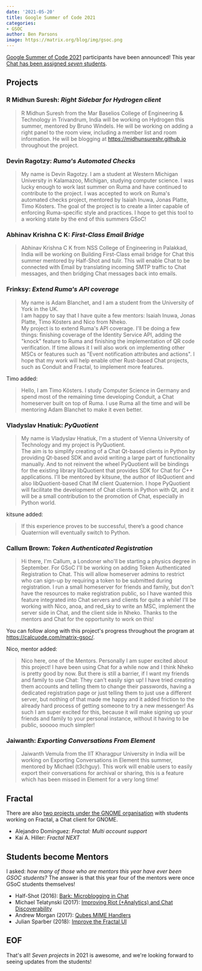 ```yaml
---
date: '2021-05-20'
title: Google Summer of Code 2021
categories:
- GSOC
author: Ben Parsons
image: https://matrix.org/blog/img/gsoc.png
---
```


[Google Summer of Code 2021](https://summerofcode.withgoogle.com) participants have been announced! This year [Chat has been assigned *seven* students](https://summerofcode.withgoogle.com/organizations/6691635666092032/).

## Projects

### R Midhun Suresh: *Right Sidebar for Hydrogen client*

> R Midhun Suresh from the Mar Baselios College of Engineering & Technology in Trivandrum, India will be working on Hydrogen this summer, mentored by Bruno Windels. He will be working on adding a right panel to the room view, including a member list and room information. He will be blogging at https://midhunsureshr.github.io throughout the project.

### Devin Ragotzy: *Ruma's Automated Checks*

> My name is Devin Ragotzy. I am a student at Western Michigan University in Kalamazoo, Michigan, studying computer science. I was lucky enough to work last summer on Ruma and have continued to contribute to the project. I was accepted to work on Ruma's automated checks project, mentored by Isaiah Inuwa, Jonas Platte, Timo Kösters. The goal of the project is to create a linter capable of enforcing Ruma-specific style and practices. I hope to get this tool to a working state by the end of this summers GSoC!

### Abhinav Krishna C K: *First-Class Email Bridge*

> Abhinav Krishna C K from NSS College of Engineering in Palakkad, India will be working on Building First-Class email bridge for Chat this summer mentored by Half-Shot and tulir. This will enable Chat to be connected with Email by translating incoming SMTP traffic to Chat messages, and then bridging Chat messages back into emails.

### Frinksy: *Extend Ruma's API coverage*

> My name is Adam Blanchet, and I am a student from the University of York in the UK.  
> I am happy to say that I have quite a few mentors: Isaiah Inuwa, Jonas Platte, Timo Kösters and Nico from Nheko.  
> My project is to extend Ruma's API coverage. I'll be doing a few things: finishing coverage of the Identity Service API, adding the "knock" feature to Ruma and finishing the implementation of QR code verification. If time allows it I will also work on implementing other MSCs or features such as "Event notification attributes and actions". I hope that my work will help enable other Rust-based Chat projects, such as Conduit and Fractal, to implement more features.

Timo added:

> Hello, I am Timo Kösters. I study Computer Science in Germany and spend most of the remaining time developing Conduit, a Chat homeserver built on top of Ruma. I use Ruma all the time and will be mentoring Adam Blanchet to make it even better.

### Vladyslav Hnatiuk: *PyQuotient*

> My name is Vladyslav Hnatiuk, I'm a student  of Vienna University of Technology and my project is PyQuotient.  
> The aim is to simplify creating of a Chat Qt-based clients in Python by providing Qt-based SDK and avoid writing a large part of functionality manually. And to not reinvent the wheel PyQuotient will be bindings for the existing library libQuotient that provides SDK for Chat for C++ applications. I'll be mentored by kitsune, the author of libQuotient and also libQuotient-based Chat IM client Quaternion. I hope PyQuotient will facilitate the development of Chat clients in Python with Qt, and it will be a small contribution to the promotion of Chat, especially in Python world.

kitsune added:

> If this experience proves to be successful, there’s a good chance Quaternion will eventually switch to Python.

### Callum Brown: *Token Authenticated Registration*

> Hi there, I'm Callum, a Londoner who'll be starting a physics degree in September. For GSoC I'll be working on adding Token Authenticated Registration to Chat. This will allow homeserver admins to restrict who can sign-up by requiring a token to be submitted during registration. I run a small homeserver for friends and family, but don't have the resources to make registration public, so I have wanted this feature integrated into Chat servers and clients for quite a while! I'll be working with Nico, anoa, and red_sky to write an MSC, implement the server side in Chat, and the client side in Nheko. Thanks to the mentors and Chat for the opportunity to work on this!

You can follow along with this project's progress throughout the program at https://calcuode.com/matrix-gsoc/.

Nico, mentor added:

> Nico here, one of the Mentors. Personally I am super excited about this project! I have been using Chat for a while now and I think Nheko is pretty good by now. But there is still a barrier, if I want my friends and family to use Chat: They can't easily sign up! I have tried creating them accounts and telling them to change their passwords, having a dedicated registration page or just telling them to just use a different server, but nothing of that made me happy and it added friction to the already hard process of getting someone to try a new messenger! As such I am super excited for this, because it will make signing up your friends and family to your personal instance, without it having to be public, sooooo much simpler!

### Jaiwanth: *Exporting Conversations From Element*

> Jaiwanth Vemula from the IIT Kharagpur University in India will be working on Exporting Conversations in Element this summer, mentored by Michael (t3chguy). This work will enable users to easily export their conversations for archival or sharing, this is a feature which has been missed in Element for a very long time!

## Fractal

There are also [two projects under the GNOME organisation](https://summerofcode.withgoogle.com/organizations/5276176043474944/) with students working on Fractal, a Chat client for GNOME.

* Alejandro Domínguez: *Fractal: Multi account support*
* Kai A. Hiller: *Fractal NEXT*

## Students become Mentors

I asked: *how many of those who are mentors this year have ever been GSOC students?* The answer is that this year four of the mentors were once GSoC students themselves!

* Half-Shot (2016): [Bark: Microblogging in Chat](https://summerofcode.withgoogle.com/archive/2016/projects/4516500366950400/)
* Michael Telatynski (2017): [Improving Riot (+Analytics) and Chat Discoverability](https://summerofcode.withgoogle.com/archive/2017/projects/6077083444838400/)
* Andrew Morgan (2017): [Qubes MIME Handlers](https://summerofcode.withgoogle.com/archive/2017/projects/6673641785786368/)
* Julian Sparber (2018): [Improve the Fractal UI](https://summerofcode.withgoogle.com/archive/2018/projects/5853012987740160/)

## EOF

That's all! *Seven projects* in 2021 is awesome, and we're looking forward to seeing updates from the students!
